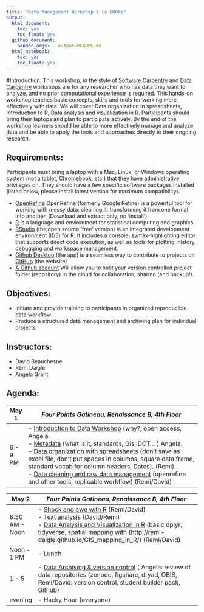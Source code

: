 ```yaml
---
title: "Data Management Workshop à la CHONe"
output:
  html_document:
    toc: yes
    toc_float: yes
  github_document:
    pandoc_args: --output=README.md
  html_notebook:
    toc: yes
    toc_float: yes
---
```

#Introduction:
This workshop, in the style of [Software Carpentry](https://software-carpentry.org/) and [Data Carpentry](http://www.datacarpentry.org/) workshops are for any researcher who has data they want to analyze, and no prior computational experience is required. This hands-on workshop teaches basic concepts, skills and tools for working more effectively with data.
We will cover Data organization in spreadsheets, Introduction to R, Data analysis and visualization in R. Participants should bring their laptops and plan to participate actively. By the end of the workshop learners should be able to more effectively manage and analyze data and be able to apply the tools and approaches directly to their ongoing research.

## Requirements:
Participants must bring a laptop with a Mac, Linux, or Windows operating system (not a tablet, Chromebook, etc.) that they have administrative privileges on. They should have a few specific software packages installed (listed below, please install latest version for maximum compatibility).

- [OpenRefine](http://openrefine.org/) OpenRefine (formerly Google Refine) is a powerful tool for working with messy data: cleaning it; transforming it from one format into another. (Download and extract only, no 'install')
- [R](http://cran.utstat.utoronto.ca/) is a language and environment for statistical computing and graphics.
- [RStudio](https://www.rstudio.com/products/RStudio/#Desktop) (the open source 'free' version) is an integrated development environment (IDE) for R. It includes a console, syntax-highlighting editor that supports direct code execution, as well as tools for plotting, history, debugging and workspace management.
- [Github Desktop](https://desktop.github.com/) (the app) is a seamless way to contribute to projects on [GitHub](https://github.com/) (the website)
- [A Github account](https://github.com/join?source=header-home) Will allow you to host your version controlled project folder (repository) in the cloud for collaboration, sharing (and backup!). 

## Objectives:
- Initiate and provide training to participants in organized reproducible data workflow
- Produce a structured data management and archiving plan for individual projects


## Instructors:
- David Beauchesne
- Rémi Daigle
- Angela Grant

## Agenda:
| May 1 | *Four Points Gatineau, Renaissance B, 4th Floor*  |
|--------|-------------------------------------------------------------------------|
|6 - 9 PM  | - [Introduction to Data Workshop](https://remi-daigle.github.io/2017-CHONe-Data/introduction.nb.html) (why?, open access, Angela. <br> - [Metadata](https://remi-daigle.github.io/2017-CHONe-Data/metadata.nb.html) (what is it, standards, Gis, DCT... ) Angela. <br> - [Data organization with spreadsheets](https://remi-daigle.github.io/2017-CHONe-Data/organization.nb.html) (don’t save as excel file, don’t put spaces in columns, square data frame, standard vocab for column headers, Dates). (Remi) <br> - [Data cleaning and raw data management](https://remi-daigle.github.io/2017-CHONe-Data/cleaning.nb.html) (openrefine and other tools, replicable workflow) (Remi/David)  |
 
| May 2 | *Four Points Gatineau, Renaissance B, 4th Floor*  |
|--------|-------------------------------------------------------------------------|
|8:30 AM - Noon | - [Shock and awe with R](https://remi-daigle.github.io/2017-CHONe-Data/shocknawe.nb.html) (Remi/David) <br> - [Text analysis](https://remi-daigle.github.io/2017-CHONe-Data/text.nb.html)   (David/Remi) <br> - [Data Analysis and Visualization in R](https://remi-daigle.github.io/2017-CHONe-Data/dataviz.nb.html) (basic dplyr, tidyverse, spatial mapping with (http://remi-daigle.github.io/GIS_mapping_in_R/) (Remi/David)|
|Noon - 1 PM | - Lunch |
| 1 - 5 | - [Data Archiving & version control](https://remi-daigle.github.io/2017-CHONe-Data/versioncontrol.nb.html) ( Angela: review of data repositories (zenodo, figshare, dryad, OBIS, Remi/David: version control, student builder pack, Github) |
| evening | - Hacky Hour (everyone) |